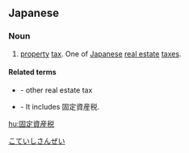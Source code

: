 ==Japanese==
{{ja-kanjitab|固|定|資|産|税}}

===Noun===
{{ja-noun|こていしさんぜい}}

# [[property]] [[tax]]. One of [[Japanese]] [[real estate]] [[tax|taxes]].

====Related terms====
* {{l|ja|都市計画税}} - other real estate tax
* {{l|ja|公租公課}} - It includes 固定資産税.

[[Category:ja:Taxation|こていしさんぜい]]

[[hu:固定資産税]]